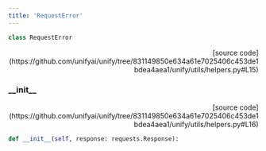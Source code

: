 ```yaml
---
title: 'RequestError'
---
```


```python
class RequestError
```

<p align="right">[source code](https://github.com/unifyai/unify/tree/831149850e634a61e7025406c453de1bdea4aea1/unify/utils/helpers.py#L15)</p>



### \_\_init\_\_

<p align="right">[source code](https://github.com/unifyai/unify/tree/831149850e634a61e7025406c453de1bdea4aea1/unify/utils/helpers.py#L16)</p>

```python
def __init__(self, response: requests.Response):
```

